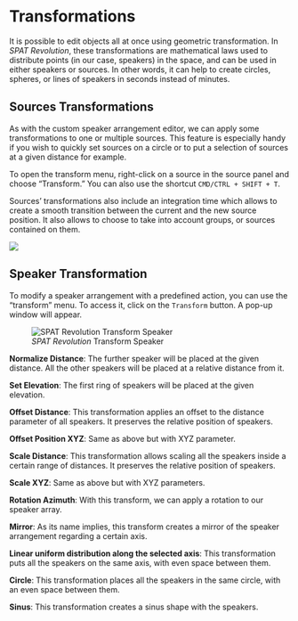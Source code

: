 # Transformations {#sec-transformation}

It is possible to edit objects all at once using geometric transformation. In _SPAT Revolution_, these transformations are mathematical laws used to distribute points (in our case, speakers) in the space, and can be used in either speakers or sources. In other words, it can help to create circles, spheres, or lines of speakers in seconds instead of minutes.

## Sources Transformations

As with the custom speaker arrangement editor, we can apply some transformations to one or multiple sources. This feature is especially handy if you wish to quickly set sources on a circle or to put a selection of sources at a given distance for example.

To open the transform menu, right-click on a source in the source panel and choose "Transform." You can also use the shortcut ```CMD/CTRL + SHIFT + T```.

Sources’ transformations also include an integration time which allows to create a smooth transition between the current and the new source position. It also allows to choose to take into account groups, or sources contained on them.

![](https://flux-shared.s3.amazonaws.com/doc_images/SpatR/Room/SourceTransform.png)

## Speaker Transformation

To modify a speaker arrangement with a predefined action, you can use the "transform" menu. To access it, click on the ```Transform``` button. A pop-up window will appear.

![_SPAT Revolution_ Transform Speaker](https://flux-shared.s3.amazonaws.com/doc_images/SpatR/Setup/SpeakerEditorTransform.png)

**Normalize Distance**: The further speaker will be placed at the given distance. All the other speakers will be placed at a relative distance from it.

**Set Elevation**: The first ring of speakers will be placed at the given elevation.

**Offset Distance**: This transformation applies an offset to the distance parameter of all speakers. It preserves the relative position of speakers.

**Offset Position XYZ**: Same as above but with XYZ parameter.

**Scale Distance**: This transformation allows scaling all the speakers inside a certain range of distances. It preserves the relative position of speakers.

**Scale XYZ**: Same as above but with XYZ parameters.

**Rotation Azimuth**: With this transform, we can apply a rotation to our speaker array.

**Mirror**: As its name implies, this transform creates a mirror of the speaker arrangement regarding a certain axis.

**Linear uniform distribution along the selected axis**: This transformation puts all the speakers on the same axis, with even space between them.

**Circle**: This transformation places all the speakers in the same circle, with an even space between them.

**Sinus**: This transformation creates a sinus shape with the speakers.